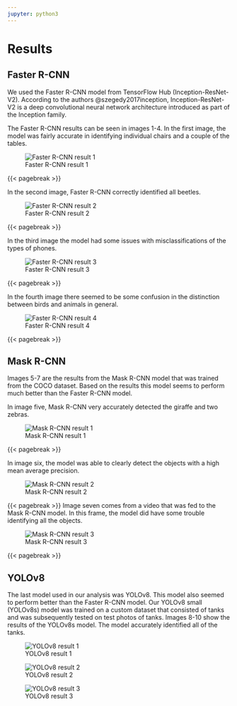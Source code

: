 ```yaml
---
jupyter: python3
---
```


# Results

## Faster R-CNN

We used the Faster R-CNN model from TensorFlow Hub (Inception-ResNet-V2). According to the authors @szegedy2017inception, Inception-ResNet-V2 is a deep convolutional neural network architecture introduced as part of the Inception family.

The Faster R-CNN results can be seen in images 1-4. In the first image, the model was fairly accurate in identifying individual chairs and a couple of the tables.

![Faster R-CNN result 1](images/results/Image%201.png){style="text-align: center;" fig-alt="Faster R-CNN result 1" fig-align="center"}

{{< pagebreak >}}

In the second image, Faster R-CNN correctly identified all beetles.

![Faster R-CNN result 2](images/results/Image%202.png){style="text-align: center;" fig-alt="Faster R-CNN result 2"}

{{< pagebreak >}}

In the third image the model had some issues with misclassifications of the types of phones.

![Faster R-CNN result 3](images/results/Image%203.png){style="text-align: center;" fig-alt="Faster R-CNN result 3" fig-align="center"}

{{< pagebreak >}}

In the fourth image there seemed to be some confusion in the distinction between birds and animals in general.

![Faster R-CNN result 4](images/results/Image%204.png){style="text-align: center;" fig-alt="Faster R-CNN result 4" fig-align="center"}

{{< pagebreak >}}

## Mask R-CNN

Images 5-7 are the results from the Mask R-CNN model that was trained from the COCO dataset. Based on the results this model seems to perform much better than the Faster R-CNN model.

In image five, Mask R-CNN very accurately detected the giraffe and two zebras.

![Mask R-CNN result 1](images/results/Image%205.png){style="text-align: center;" fig-alt="Mask R-CNN result 1" fig-align="center"}

{{< pagebreak >}}

In image six, the model was able to clearly detect the objects with a high mean average precision.

![Mask R-CNN result 2](images/results/Image%206.png){style="text-align: center;" fig-alt="Mask R-CNN result 2" fig-align="center"}

{{< pagebreak >}}
Image seven comes from a video that was fed to the Mask R-CNN model. In this frame, the model did have some trouble identifying all the objects.

![Mask R-CNN result 3](images/results/Image%207.png){style="text-align: center;" fig-alt="Mask R-CNN result 3" fig-align="center"}

{{< pagebreak >}}

## YOLOv8

The last model used in our analysis was YOLOv8. This model also seemed to perform better than the Faster R-CNN model. Our YOLOv8 small (YOLOv8s) model was trained on a custom dataset that consisted of tanks and was subsequently tested on test photos of tanks. Images 8-10 show the results of the YOLOv8s model. The model accurately identified all of the tanks.

![YOLOv8 result 1](images/results/Image%208.png){style="text-align: center;" fig-alt="YOLOv8 result 1" fig-align="center"}

![YOLOv8 result 2](images/results/Image%209.png){style="text-align: center;" fig-alt="YOLOv8 result 2"}

![YOLOv8 result 3](images/results/Image%2010.png){style="text-align: center;" fig-alt="YOLOv8 result 3" fig-align="center"}
